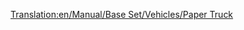 [[Translation:en/Manual/Base Set/Vehicles/Paper Truck]]
{{hu/Navbox Vagonok}}
{{hu/Vagonok|Name=Papírszállító vagon
|Picture=[[File:en/Papertruck.png]]
|NormalCost=£1,148 ($2,296)
|NormalWeight=18 / 38 t
|NormalCapacity=20 tonna papír
|MonoCost="
|MonoWeight=18 / 43 t
|MonoCapacity=25 tonna papír
|MagCost="
|MagWeight=18 / 45 t
|MagCapacity=27 tonna papír
|Description=Rakományához, a [[hu/Manual/Base Set/Economy/Papír|papírhoz]] hasonlóan csak [[hu/Manual/Éghajlatok#Szubarktikus|szubarktikus]] éghajlaton elérhető.
}}
